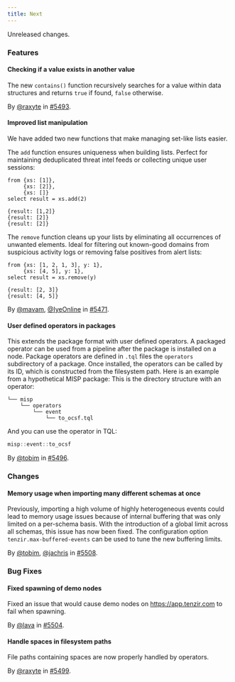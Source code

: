 ```yaml
---
title: Next
---
```


Unreleased changes.

### Features

#### Checking if a value exists in another value

The new `contains()` function recursively searches for a value
within data structures and returns `true` if found, `false` otherwise.

By [@raxyte](https://github.com/raxyte) in [#5493](https://github.com/tenzir/tenzir/pull/5493).

#### Improved list manipulation

We have added two new functions that make managing set-like lists easier.

The `add` function ensures uniqueness when building lists. Perfect for
maintaining deduplicated threat intel feeds or collecting unique user sessions:

```tql
from {xs: [1]},
     {xs: [2]},
     {xs: []}
select result = xs.add(2)
```

```tql
{result: [1,2]}
{result: [2]}
{result: [2]}
```

The `remove` function cleans up your lists by eliminating all occurrences of
unwanted elements. Ideal for filtering out known-good domains from suspicious
activity logs or removing false positives from alert lists:

```tql
from {xs: [1, 2, 1, 3], y: 1},
     {xs: [4, 5], y: 1},
select result = xs.remove(y)
```

```tql
{result: [2, 3]}
{result: [4, 5]}
```

By [@mavam](https://github.com/mavam), [@IyeOnline](https://github.com/IyeOnline) in [#5471](https://github.com/tenzir/tenzir/pull/5471).

#### User defined operators in packages

This extends the package format with user defined operators.
A packaged operator can be used from a pipeline after the package is installed on a node.
Package operators are defined in `.tql` files the `operators` subdirectory of a package.
Once installed, the operators can be called by its ID, which is constructed from the filesystem path.
Here is an example from a hypothetical MISP package:
This is the directory structure with an operator:
```
└── misp
    └── operators
        └── event
            └── to_ocsf.tql
```
And you can use the operator in TQL:
```dart
misp::event::to_ocsf
```

By [@tobim](https://github.com/tobim) in [#5496](https://github.com/tenzir/tenzir/pull/5496).

### Changes

#### Memory usage when importing many different schemas at once

Previously, importing a high volume of highly heterogeneous events could lead to
memory usage issues because of internal buffering that was only limited on a
per-schema basis. With the introduction of a global limit across all schemas,
this issue has now been fixed. The configuration option
`tenzir.max-buffered-events` can be used to tune the new buffering limits.

By [@tobim](https://github.com/tobim), [@jachris](https://github.com/jachris) in [#5508](https://github.com/tenzir/tenzir/pull/5508).

### Bug Fixes

#### Fixed spawning of demo nodes

Fixed an issue that would cause demo nodes on https://app.tenzir.com to fail when spawning.

By [@lava](https://github.com/lava) in [#5504](https://github.com/tenzir/tenzir/pull/5504).

#### Handle spaces in filesystem paths

File paths containing spaces are now properly handled by operators.

By [@raxyte](https://github.com/raxyte) in [#5499](https://github.com/tenzir/tenzir/pull/5499).
